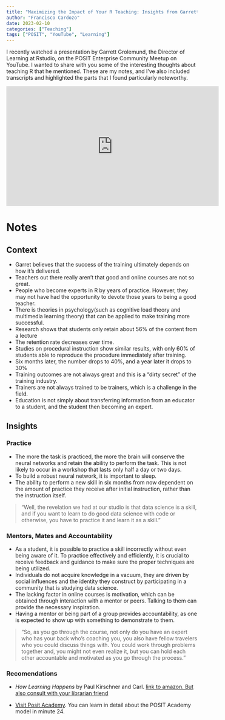 ```yaml
---
title: "Maximizing the Impact of Your R Teaching: Insights from Garrett Grolemund"
author: "Francisco Cardozo"
date: 2023-02-10
categories: ["Teaching"]
tags: ["POSIT", "YouTube", "Learning"]
---
```


I recently watched a presentation by Garrett Grolemund, the Director of Learning at Rstudio, on the POSIT Enterprise Community Meetup on YouTube. I wanted to share with you some of the interesting thoughts about teaching R that he mentioned. These are my notes, and I've also included transcripts and highlighted the parts that I found particularly noteworthy.

<iframe width="560" height="315" src="https://www.youtube.com/embed/ElO5gDCG3X8?start=19" title="YouTube video player" frameborder="0" allow="accelerometer; autoplay; clipboard-write; encrypted-media; gyroscope; picture-in-picture; web-share" allowfullscreen></iframe>

# Notes

## Context

* Garret believes that the success of the training ultimately depends on how it's delivered. 
* Teachers out there really aren't that good and online courses are not so great. 
* People who become experts in R by years of practice. However, they may not have had the opportunity to devote those years to being a good teacher.
* There is  theories in psychology(such as cognitive load theory and multimedia learning theory) that can be applied to make training more successful.
* Research shows that students only retain about 56% of the content from a lecture
* The retention rate decreases over time. 
* Studies on procedural instruction show similar results, with only 60% of students able to reproduce the procedure immediately after training.
* Six months later, the number drops to 40%, and a year later it drops to 30%
* Training outcomes are not always great and this is a "dirty secret" of the training industry.
* Trainers are not always trained to be trainers, which is a challenge in the field.
* Education is not simply about transferring information from an educator to a student, and the student then becoming an expert.

## Insights 

### Practice

* The more the task is practiced, the more the brain will conserve the neural networks and retain the ability to perform the task. This is not likely to occur in a workshop that lasts only half a day or two days. 
* To build a robust neural network, it is important to sleep. 
* The ability to perform a new skill in six months from now dependent on the amount of practice they receive after initial instruction, rather than the instruction itself.

> "Well, the revelation we had at our studio is that data science is a skill, and if you
want to learn to do good data science with code or otherwise, you have to practice it
and learn it as a skill."

### Mentors, Mates and Accountability 

* As a student, it is possible to practice a skill incorrectly without even being aware of it. To practice effectively and efficiently, it is crucial to receive feedback and guidance to make sure the proper techniques are being utilized.
* Individuals do not acquire knowledge in a vacuum, they are driven by social influences and the identity they construct by participating in a community that is studying data science.
* The lacking factor in online courses is motivation, which can be obtained through interaction with a mentor or peers. Talking to them can provide the necessary inspiration.
* Having a mentor or being part of a group provides accountability, as one is expected to show up with something to demonstrate to them.

> "So, as you go through the course, not only do you have an expert who has your back who's coaching you, you also have fellow travelers who you could discuss things with.
You could work through problems together and, you might not even realize it, but you can
hold each other accountable and motivated as you go through the process."

### Recomendations

* *How Learning Happens* by Paul Kirschner and Carl. [link to amazon. But also consult with your librarian friend]( Hedentrick.(https://www.amazon.com/How-Learning-Happens-Paul-Kirschner/dp/0367184575))

* [Visit Posit Academy](https://posit.co/products/enterprise/academy/). You can learn in detail about the POSIT Academy model in minute 24.

